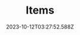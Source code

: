 ---
id: items
sidebar_position: 3
title: Items
date: 2023-10-12T03:27:52.588Z
sidebar_label: Items
---